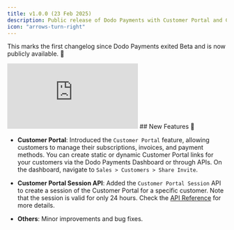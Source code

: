 ```yaml
---
title: v1.0.0 (23 Feb 2025)
description: Public release of Dodo Payments with Customer Portal and Customer Portal Session API.
icon: "arrows-turn-right"
---
```


This marks the first changelog since Dodo Payments exited Beta and is now publicly available. 🎉

<Frame>
    <iframe 
        className="w-full aspect-video rounded-md" 
        src="https://www.youtube.com/embed/qa9mLcQqPIA"
        title="Public Announcement | Dodo Payments"
        frameBorder="0"
        allow="accelerometer; autoplay; clipboard-write; encrypted-media; gyroscope; picture-in-picture"
        allowFullScreen
    ></iframe>
</Frame>
## New Features 🚀

- **Customer Portal**: Introduced the `Customer Portal` feature, allowing customers to manage their subscriptions, invoices, and payment methods. You can create static or dynamic Customer Portal links for your customers via the Dodo Payments Dashboard or through APIs. On the dashboard, navigate to `Sales > Customers > Share Invite`.

- **Customer Portal Session API**: Added the `Customer Portal Session` API to create a session of the Customer Portal for a specific customer. Note that the session is valid for only 24 hours. Check the [API Reference](/api-reference/customers/create-customer-portal-session) for more details.

- **Others**: Minor improvements and bug fixes.
